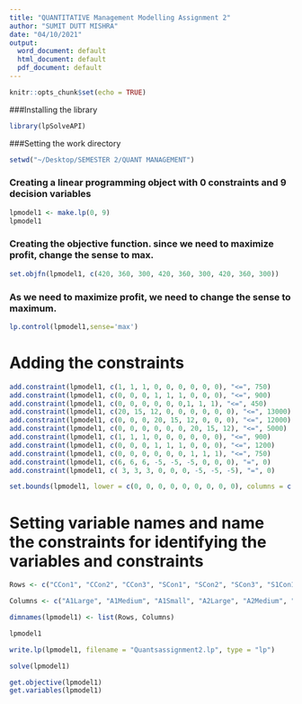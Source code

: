 ```yaml
---
title: "QUANTITATIVE Management Modelling Assignment 2"
author: "SUMIT DUTT MISHRA"
date: "04/10/2021"
output:
  word_document: default
  html_document: default
  pdf_document: default
---
```


```r
knitr::opts_chunk$set(echo = TRUE)
```
###Installing the library
```r
library(lpSolveAPI)
```
###Setting the work directory
```r
setwd("~/Desktop/SEMESTER 2/QUANT MANAGEMENT")
```

### Creating a linear programming object with 0 constraints and 9 decision variables
```r
lpmodel1 <- make.lp(0, 9)
lpmodel1
```
### Creating the objective function. since we need to maximize profit, change the sense to max.
```r
set.objfn(lpmodel1, c(420, 360, 300, 420, 360, 300, 420, 360, 300))
```
### As we need to maximize profit, we need to change the sense to maximum.
```r
lp.control(lpmodel1,sense='max')
```
# Adding the constraints
```r
add.constraint(lpmodel1, c(1, 1, 1, 0, 0, 0, 0, 0, 0), "<=", 750)
add.constraint(lpmodel1, c(0, 0, 0, 1, 1, 1, 0, 0, 0), "<=", 900)
add.constraint(lpmodel1, c(0, 0, 0, 0, 0, 0,1, 1, 1), "<=", 450)
add.constraint(lpmodel1, c(20, 15, 12, 0, 0, 0, 0, 0, 0), "<=", 13000)
add.constraint(lpmodel1, c(0, 0, 0, 20, 15, 12, 0, 0, 0), "<=", 12000)
add.constraint(lpmodel1, c(0, 0, 0, 0, 0, 0, 20, 15, 12), "<=", 5000)
add.constraint(lpmodel1, c(1, 1, 1, 0, 0, 0, 0, 0, 0), "<=", 900)
add.constraint(lpmodel1, c(0, 0, 0, 1, 1, 1, 0, 0, 0), "<=", 1200)
add.constraint(lpmodel1, c(0, 0, 0, 0, 0, 0, 1, 1, 1), "<=", 750)
add.constraint(lpmodel1, c(6, 6, 6, -5, -5, -5, 0, 0, 0), "=", 0)
add.constraint(lpmodel1, c( 3, 3, 3, 0, 0, 0, -5, -5, -5), "=", 0)
```
```r
set.bounds(lpmodel1, lower = c(0, 0, 0, 0, 0, 0, 0, 0, 0), columns = c(1, 2,3,4,5,6,7,8,9))
```
# Setting variable names and name the constraints for identifying the variables and constraints
```r
Rows <- c("CCon1", "CCon2", "CCon3", "SCon1", "SCon2", "SCon3", "S1Con1", "S1Con2", "S1Con3", "%C1", "%C2")

Columns <- c("A1Large", "A1Medium", "A1Small", "A2Large", "A2Medium", "A2Small", "A3Large", "A3Medium", "A3Small")

dimnames(lpmodel1) <- list(Rows, Columns)
```
```r
lpmodel1
```
```r
write.lp(lpmodel1, filename = "Quantsassignment2.lp", type = "lp")
```
```r
solve(lpmodel1)
```
```r
get.objective(lpmodel1)
get.variables(lpmodel1)
```


 



